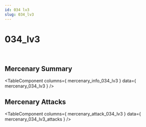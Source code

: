 ```yaml
---
id: 034 lv3
slug: 034_lv3
---
```



# 034_lv3

<div style = {{ display: "flex" }}>
    <Image img={require('@site/static/img/mercenaries/illust/thum_char_view_n_034.jpg')}/>
    <Image img={require('@site/static/img/mercenaries/illust/thum_char_view_o_034.jpg')}/>
</div>

## Mercenary Summary

<TableComponent
  columns={ mercenary_info_034_lv3 }
  data={ mercenary_034_lv3 }
/>

## Mercenary Attacks

<TableComponent
  columns={ mercenary_attack_034_lv3 }
  data={ mercenary_034_lv3_attacks }
/>